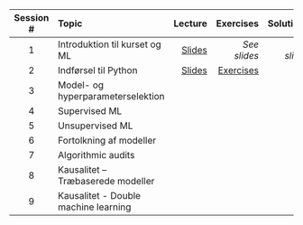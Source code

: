 | Session # | Topic | Lecture | Exercises | Solutions | Documents |
| :--: | :-- | --: | --: | --: | --: | 
| 1 | Introduktion til kurset og ML | [Slides](slides/1_introduction.html) | *See slides* | *See slides*  | *N/A*  | [Anaconda guide](misc/1_anaconda_guide.pdf) |
| 2	| Indførsel til Python | [Slides](slides/2_python.html) | [Exercises](exercises_html//2_exercise.ipynb) | | [Reading](misc/2_reading.pdf)|
| 3 | Model- og hyperparameterselektion	 | | | |
| 4 | Supervised ML | | | |
| 5 | Unsupervised ML | | | |
| 6 | Fortolkning af modeller | | | |
| 7 | Algorithmic audits | | | |
| 8 | Kausalitet – Træbaserede modeller	| | | |
| 9 | Kausalitet -  Double machine learning	| | | |